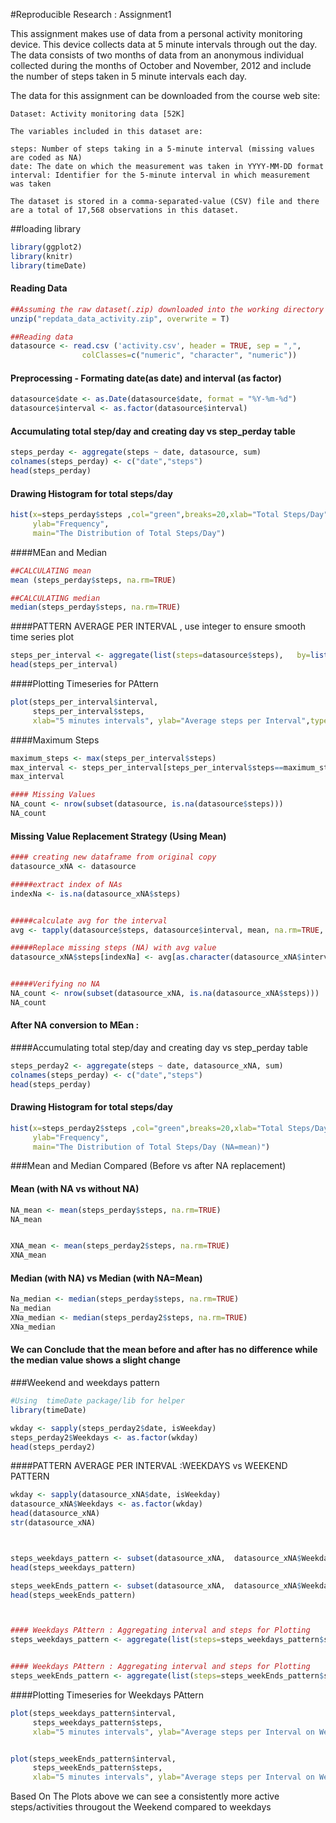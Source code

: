 
#Reproducible Research : Assignment1 

This assignment makes use of data from a personal activity monitoring device. This device collects data at 5 minute intervals through out the day. The data consists of two months of data from an anonymous individual collected during the months of October and November, 2012 and include the number of steps taken in 5 minute intervals each day.

The data for this assignment can be downloaded from the course web site:

    Dataset: Activity monitoring data [52K]

    The variables included in this dataset are:

    steps: Number of steps taking in a 5-minute interval (missing values are coded as NA)
    date: The date on which the measurement was taken in YYYY-MM-DD format
    interval: Identifier for the 5-minute interval in which measurement was taken

    The dataset is stored in a comma-separated-value (CSV) file and there are a total of 17,568 observations in this dataset.

##loading library

```r

library(ggplot2)
library(knitr)
library(timeDate)
```


#### Reading Data

```r
##Assuming the raw dataset(.zip) downloaded into the working directory
unzip("repdata_data_activity.zip", overwrite = T)

##Reading data
datasource <- read.csv ('activity.csv', header = TRUE, sep = ",",
                colClasses=c("numeric", "character", "numeric"))
```


#### Preprocessing - Formating date(as date) and interval (as factor)

```r

datasource$date <- as.Date(datasource$date, format = "%Y-%m-%d")
datasource$interval <- as.factor(datasource$interval)
```

#### Accumulating total step/day and creating day vs step_perday table

```r
steps_perday <- aggregate(steps ~ date, datasource, sum)
colnames(steps_perday) <- c("date","steps")
head(steps_perday)
```


#### Drawing Histogram for total steps/day
```r

hist(x=steps_perday$steps ,col="green",breaks=20,xlab="Total Steps/Day",
     ylab="Frequency",
     main="The Distribution of Total Steps/Day")

```

####MEan and Median

```r
##CALCULATING mean
mean (steps_perday$steps, na.rm=TRUE)

##CALCULATING median
median(steps_perday$steps, na.rm=TRUE)
```

####PATTERN AVERAGE PER INTERVAL , use integer to ensure smooth time series plot
```r

steps_per_interval <- aggregate(list(steps=datasource$steps),   by=list(interval=as.integer(datasource$interval)), FUN=mean,na.rm=TRUE)
head(steps_per_interval)

```

####Plotting Timeseries for PAttern

```r
plot(steps_per_interval$interval, 
     steps_per_interval$steps,
     xlab="5 minutes intervals", ylab="Average steps per Interval",type="l")

```
####Maximum Steps
```r
maximum_steps <- max(steps_per_interval$steps)
max_interval <- steps_per_interval[steps_per_interval$steps==maximum_steps,]
max_interval
```

```r
#### Missing Values
NA_count <- nrow(subset(datasource, is.na(datasource$steps)))
NA_count

```

#### Missing Value Replacement Strategy (Using Mean)

```r
#### creating new dataframe from original copy
datasource_xNA <- datasource

#####extract index of NAs
indexNa <- is.na(datasource_xNA$steps)


#####calculate avg for the interval
avg <- tapply(datasource$steps, datasource$interval, mean, na.rm=TRUE, simplify=T)

#####Replace missing steps (NA) with avg value
datasource_xNA$steps[indexNa] <- avg[as.character(datasource_xNA$interval[indexNa])]


#####Verifying no NA
NA_count <- nrow(subset(datasource_xNA, is.na(datasource_xNA$steps)))
NA_count
```

#### After NA conversion to MEan :
####Accumulating total step/day and creating day vs step_perday table 

```r
steps_perday2 <- aggregate(steps ~ date, datasource_xNA, sum)
colnames(steps_perday) <- c("date","steps")
head(steps_perday)
```


#### Drawing Histogram for total steps/day
```r

hist(x=steps_perday2$steps ,col="green",breaks=20,xlab="Total Steps/Day",
     ylab="Frequency",
     main="The Distribution of Total Steps/Day (NA=mean)")

```


###Mean and Median Compared (Before vs after NA replacement)


#### Mean (with NA vs without NA) 
```r
NA_mean <- mean(steps_perday$steps, na.rm=TRUE)
NA_mean


XNA_mean <- mean(steps_perday2$steps, na.rm=TRUE)
XNA_mean
```

#### Median (with NA) vs Median (with NA=Mean)
```r
Na_median <- median(steps_perday$steps, na.rm=TRUE)
Na_median
XNa_median <- median(steps_perday2$steps, na.rm=TRUE)
XNa_median
```

#### We can Conclude that the mean before and after has no difference while the median value shows a slight change

###Weekend and weekdays pattern

```r
#Using  timeDate package/lib for helper
library(timeDate)

wkday <- sapply(steps_perday2$date, isWeekday)
steps_perday2$Weekdays <- as.factor(wkday)
head(steps_perday2)

```


####PATTERN AVERAGE PER INTERVAL :WEEKDAYS vs WEEKEND PATTERN
```r
wkday <- sapply(datasource_xNA$date, isWeekday)
datasource_xNA$Weekdays <- as.factor(wkday)
head(datasource_xNA)
str(datasource_xNA)



steps_weekdays_pattern <- subset(datasource_xNA,  datasource_xNA$Weekdays==TRUE) 
head(steps_weekdays_pattern)

steps_weekEnds_pattern <- subset(datasource_xNA,  datasource_xNA$Weekdays==FALSE)
head(steps_weekEnds_pattern)



#### Weekdays PAttern : Aggregating interval and steps for Plotting
steps_weekdays_pattern <- aggregate(list(steps=steps_weekdays_pattern$steps), by=list(interval=as.integer(steps_weekdays_pattern$interval)), FUN=mean,na.rm=TRUE)


#### Weekdays PAttern : Aggregating interval and steps for Plotting
steps_weekEnds_pattern <- aggregate(list(steps=steps_weekEnds_pattern$steps),   by=list(interval=as.integer(steps_weekEnds_pattern$interval)), FUN=mean,na.rm=TRUE)

```

####Plotting Timeseries for Weekdays PAttern

```r
plot(steps_weekdays_pattern$interval, 
     steps_weekdays_pattern$steps,
     xlab="5 minutes intervals", ylab="Average steps per Interval on Weekdays",type="l")


plot(steps_weekEnds_pattern$interval, 
     steps_weekEnds_pattern$steps,
     xlab="5 minutes intervals", ylab="Average steps per Interval on WeekEnds",type="l")
```

Based On The Plots above we can see a consistently more active steps/activities througout the Weekend compared to weekdays 